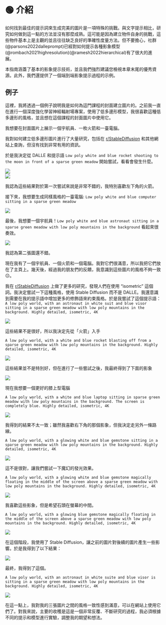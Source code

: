 
# 🟢 介紹

如何找到最佳的提示詞來生成完美的圖片是一項特殊的挑戰。與文字提示相比，研究如何做到這一點的方法並沒有那麼成熟。這可能是因為建立物件自身的挑戰，這些物件基本上是主觀的並且往往缺乏良好的準確性度量方法。但不要擔心，社群(@parsons2022dalleprompt)已經對如何提示各種影象模型(@rombach2021highresolution)(@ramesh2022hierarchical)有了很大的進展。

本指南涵蓋了基本的影象提示技術，並且我們強烈建議您檢視本章末尾的優秀資源。此外，我們還提供了一個端到端影象提示過程的示例。

## 例子

這裡，我將透過一個例子說明我是如何為這門課程的封面建立圖片的。之前我一直在進行一個深度強化學習神經輻射場專案，使用了低多邊形模型，我很喜歡這種低多邊形的風格，並且想在這個課程的封面圖片中使用它。

我想要在封面圖片上展示一個宇航員、一枚火箭和一臺電腦。

我對如何建立低多邊形圖片進行了大量研究，包括在 [r/StableDiffusion](https://www.reddit.com/r/StableDiffusion/) 和其他網站上查詢，但沒有找到非常有用的資訊。

於是我決定從 DALLE 和提示語 `Low poly white and blue rocket shooting to the moon in front of a sparse green meadow` 開始嘗試，看看會發生什麼。

<div style={{ textAlign: "center" }}>
  <Image
    src="/docs/assets/images_chapter/rockets_dalle_1.webp"
    width={2430}
    height={604}
    style={{ width: "750px", margin: "auto" }}
  />
</div>

<div style={{ textAlign: "center" }}>
  <Image
    src="/docs/assets/images_chapter/rockets_dalle_2.webp"
    width={2430}
    height={604}
    style={{ width: "750px", margin: "auto" }}
  />
</div>

我認為這些結果對於第一次嘗試來說是非常不錯的，我特別喜歡左下角的火箭。

接下來，我想要生成同樣風格的一臺電腦: `Low poly white and blue computer sitting in a sparse green meadow`

<div style={{ textAlign: "center" }}>
  <Image
    src="/docs/assets/images_chapter/computer_dalle_1.webp"
    width={2430}
    height={604}
    style={{ width: "750px", margin: "auto" }}
  />
</div>

最後，我想要一個宇航員！`Low poly white and blue astronaut sitting in a sparse green meadow with low poly mountains in the background` 看起來很奏效。

<div style={{ textAlign: "center" }}>
  <Image
    src="/docs/assets/images_chapter/astronaut_dalle_1.webp"
    width={2430}
    height={604}
    style={{ width: "750px", margin: "auto" }}
  />
</div>

我認為第二張圖還不錯。

現在我有了一個宇航員、一個火箭和一個電腦。我對它們很滿意，所以我把它們放在了主頁上。幾天後，經過我的朋友們的反饋，我意識到這些圖片的風格不夠一致 😔。

我在 [r/StableDiffusion](https://www.reddit.com/r/StableDiffusion/) 上做了更多的研究，發現人們在使用 “isometric” 這個詞。我決定嘗試一下這種風格，使用 Stable Diffusion 而不是 DALLE。我還意識到需要在我的提示語中增加更多的修飾語來約束風格。於是我嘗試了這個提示語：
`A low poly world, with an astronaut in white suit and blue visor sitting in a sparse green meadow with low poly mountains in the background. Highly detailed, isometric, 4K`

<div style={{ textAlign: "center" }}>
  <Image
    src="/docs/assets/images_chapter/astronaut_sd_1.webp"
    width={1222}
    height={1108}
    style={{ width: "250px", margin: "auto" }}
  />
</div>

這些結果不是很好，所以我決定先從「火箭」入手

`A low poly world, with a white and blue rocket blasting off from a sparse green meadow with low poly mountains in the background. Highly detailed, isometric, 4K`

<div style={{ textAlign: "center" }}>
  <Image
    src="/docs/assets/images_chapter/rocket_sd_1.webp"
    width={1222}
    height={1108}
    style={{ width: "250px", margin: "auto" }}
  />
</div>

這些結果並不是特別好，但在進行了一些嘗試之後，我最終得到了下面的影象

<div style={{ textAlign: "center" }}>
  <Image
    src="/img/rocket.webp"
    width={512}
    height={512}
    style={{ width: "250px", margin: "auto" }}
  />
</div>

現在我想要一個更好的膝上型電腦

`A low poly world, with a white and blue laptop sitting in sparse green meadow with low poly mountains in the background. The screen is completely blue. Highly detailed, isometric, 4K`

<div style={{ textAlign: "center" }}>
  <Image
    src="/docs/assets/images_chapter/laptop_sd_1.webp"
    width={1222}
    height={1108}
    style={{ width: "250px", margin: "auto" }}
  />
</div>

我得到的結果不太一致；雖然我喜歡右下角的那個影象，但我決定走另外一條路線。

`A low poly world, with a glowing white and blue gemstone sitting in a sparse green meadow with low poly mountains in the background. Highly detailed, isometric, 4K`

<div style={{ textAlign: "center" }}>
  <Image
    src="/docs/assets/images_chapter/gemstone_sd_1.webp"
    width={1222}
    height={1108}
    style={{ width: "250px", margin: "auto" }}
  />
</div>

這不是很對，讓我們嘗試一下魔幻的發光效果。

`A low poly world, with a glowing white and blue gemstone magically floating in the middle of the screen above a sparse green meadow with low poly mountains in the background. Highly detailed, isometric, 4K`

<div style={{ textAlign: "center" }}>
  <Image
    src="/docs/assets/images_chapter/gemstone_sd_2.webp"
    width={1222}
    height={1108}
    style={{ width: "250px", margin: "auto" }}
  />
</div>

我喜歡這些影象，但是希望石頭在螢幕的中間。

`A low poly world, with a glowing blue gemstone magically floating in the middle of the screen above a sparse green meadow with low poly mountains in the background. Highly detailed, isometric, 4K`

<div style={{ textAlign: "center" }}>
  <Image
    src="/docs/assets/images_chapter/gemstone_sd_3.webp"
    width={1222}
    height={1108}
    style={{ width: "250px", margin: "auto" }}
  />
</div>

在這個階段，我使用了 Stable Diffusion，讓之前的圖片對後續的圖片產生一些影響。於是我得到了以下結果：

<div style={{ textAlign: "center" }}>
  <Image
    src="/img/computer.webp"
    width={512}
    height={512}
    style={{ width: "250px", margin: "auto" }}
  />
</div>

最終，我得到了這個。

`A low poly world, with an astronaut in white suite and blue visor is sitting in a sparse green meadow with low poly mountains in the background. Highly detailed, isometric, 4K`

<div style={{ textAlign: "center" }}>
  <Image
    src="/img/astronaut.webp"
    width={404}
    height={432}
    style={{ width: "250px", margin: "auto" }}
  />
</div>

在這一點上，我對我的三張圖片之間的風格一致性感到滿意，可以在網站上使用它們了。對我來說，主要的收穫是這是一個非常反覆、不斷研究的過程，我必須根據不同的提示和模型進行實驗，調整我的期望和想法。
